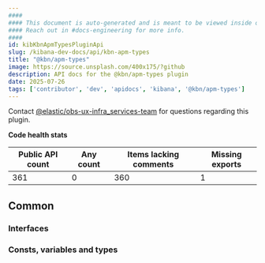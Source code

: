 ```yaml
---
####
#### This document is auto-generated and is meant to be viewed inside our experimental, new docs system.
#### Reach out in #docs-engineering for more info.
####
id: kibKbnApmTypesPluginApi
slug: /kibana-dev-docs/api/kbn-apm-types
title: "@kbn/apm-types"
image: https://source.unsplash.com/400x175/?github
description: API docs for the @kbn/apm-types plugin
date: 2025-07-26
tags: ['contributor', 'dev', 'apidocs', 'kibana', '@kbn/apm-types']
---
```




Contact [@elastic/obs-ux-infra_services-team](https://github.com/orgs/elastic/teams/obs-ux-infra_services-team) for questions regarding this plugin.

**Code health stats**

| Public API count  | Any count | Items lacking comments | Missing exports |
|-------------------|-----------|------------------------|-----------------|
| 361 | 0 | 360 | 1 |

## Common

### Interfaces
<DocDefinitionList data={kbnApmTypesObj.common.interfaces}/>

### Consts, variables and types
<DocDefinitionList data={kbnApmTypesObj.common.misc}/>

